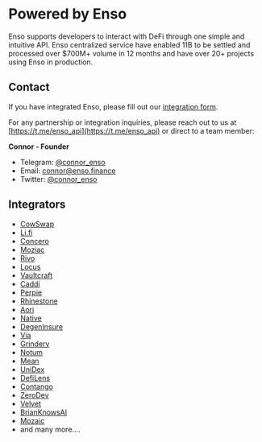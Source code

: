 # Powered by Enso
Enso supports developers to interact with DeFi through one simple and intuitive API.  Enso centralized service have enabled 11B to be settled and processed over $700M+ volume in 12 months and have over 20+ projects using Enso in production.

## Contact
If you have integrated Enso, please fill out our [integration form](https://form.typeform.com/to/M55G16Cc).

For any partnership or integration inquiries, please reach out to us at [https://t.me/enso_api](https://t.me/enso_api) or direct to a team member:

**Connor - Founder**
- Telegram: [@connor_enso](https://t.me/enso_intent_engine)
- Email: [connor@enso.finance](connor@enso.finance)
- Twitter: [@connor_enso](https://twitter.com/connor_enso)

## Integrators
- [CowSwap](https://cow.fi/)
- [Li.fi](https://li.fi/)
- [Concero](https://concero.io/)
- [Moziac](https://mozaic.finance/)
- [Rivo](https://rivo.xyz/)
- [Locus](https://locus.finance/)
- [Vaultcraft](https://vaultcraft.io/)
- [Caddi](https://www.caddi.fi/)
- [Perpie](https://perpie.io/)
- [Rhinestone](https://www.rhinestone.wtf/)
- [Aori](https://www.aori.io/)
- [Native](https://native.org/)
- [DegenInsure](https://www.degeninsure.com/)
- [Via](https://via.exchange/)
- [Grindery](https://grindery.io/)
- [Notum](https://notum.ai/)
- [Mean](https://mean.finance/)
- [UniDex](https://www.unidex.exchange/)
- [DefiLens](https://defilens.tech/)
- [Contango](https://contango.exchange/)
- [ZeroDev](https://zerodev.app/)
- [Velvet](https://www.velvet.capital)
- [BrianKnowsAI](https://www.brianknows.org/)
- [Mozaic](https://mozaic.finance/)
- and many more.... 


